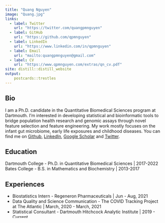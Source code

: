 ```yaml
---
title: "Quang Nguyen"
image: "Quang.jpg"
links: 
  - label: Twitter
    url: "https://twitter.com/quangpmnguyen"
  - label: GitHub
    url: "https://github.com/qpmnguyen"
  - label: LinkedIn
    url: "https://www.linkedin.com/in/qpmnguyen"
  - label: Email
    url: "mailto:quangpmnguyen@gmail.com"  
  - label: CV
    url: "https://www.qpmnguyen.com/extras/qn_cv.pdf"
site: distill::distill_website
output: 
    postcards::trestles
---
```


## Bio  

I am a Ph.D. candidate in the Quantitative Biomedical Sciences program at Dartmouth. I'm interested in developing statistical and bioinformatic tools to bridge population health research and genomic assays through novel feature selection and feature engineering. My work mostly focuses on the infant gut microbiome, early life exposures and childhood diseases. You can find me on [Github](https://github.com/qpmnguyen), [LinkedIn](https://www.linkedin.com/in/qpmnguyen/), [Google Scholar](https://scholar.google.com/citations?user=Y5jqD-IAAAAJ&hl=en) and [Twitter](https://twitter.com/quangpmnguyen).   

## Education   
Dartmouth College - Ph.D. in Quantitative Biomedical Sciences | 2017-2022    
Bates College - B.S. in Mathematics and Biochemistry | 2013-2017    


## Experiences  
* Biostatistics Intern - Regeneron Pharmaceuticals | Jun - Aug, 2021    
* Data Quality and Science Communication - The COVID Tracking Project at The Atlantic | March, 2020 - March, 2021    
* Statistical Consultant - Dartmouth Hitchcock Analytic Institute | 2019 - Current   

## Skills  
* Statistical analysis using R (4 years), Python (2 years), and Julia (1 year).    
* Running bioinformatic tools, specifically microbiome specific pipelines.    
* Shiny, Snakemake, Git, HPC, Pluto.jl      
